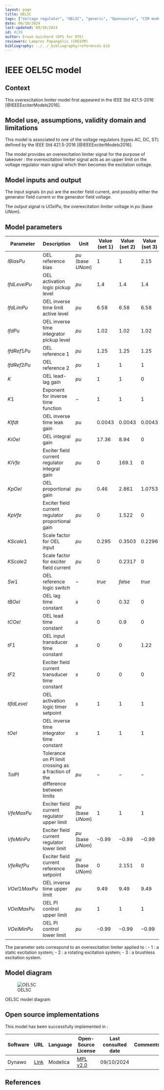 ```yaml
---
layout: page
title: OEL5C
tags: ["Voltage regulator", "OEL5C", "generic", "Opensource", "CIM model", "RMS", "phasor", "MRL4", "Single phase", "IEEE", "dynawo", "#236"]
date: 08/10/2024
last-updated: 09/10/2024
id: #236
author: Erwan Guichard (DPS for RTE)
reviewers: Lampros Papangelis (CRESYM)
bibliography: ../../_bibliography/references.bib
---
```

# IEEE OEL5C model

## Context

This overexcitation limiter model first appeared in the IEEE Std 421.5-2016 [@IEEEExciterModels2016].

## Model use, assumptions, validity domain and limitations

This model is associated to one of the voltage regulators (types AC, DC, ST) defined by the IEEE Std 421.5-2016 [@IEEEExciterModels2016].

The model provides an overexcitation limiter signal for the purpose of takeover : the overexcitation limiter signal acts as an upper limit on the voltage regulator main signal which then becomes the excitation voltage.

## Model inputs and output

The input signals (in $pu$) are the exciter field current, and possibly either the generator field current or the generator field voltage.

The output signal is $UOelPu$, the overexcitation limiter voltage in $pu$ (base $UNom$).

## Model parameters

| Parameter | Description | Unit | Value (set 1) | Value (set 2) | Value (set 3) |
| --------- | ----------- | ---- | ------------- | ------------- | ------------- |
| $IBiasPu$ | OEL reference bias | $pu$ (base $UNom$) | $1$ | $1$ | $2.15$ |
| $IfdLevelPu$ | OEL activation logic pickup level | $pu$ | $1.4$ | $1.4$ | $1.4$ |
| $IfdLimPu$ | OEL inverse time limit active level | $pu$ | $6.58$ | $6.58$ | $6.58$ |
| $IfdPu$ | OEL inverse time integrator pickup level | $pu$ | $1.02$ | $1.02$ | $1.02$ |
| $IfdRef1Pu$ | OEL reference 1 | $pu$ | $1.25$ | $1.25$ | $1.25$ |
| $IfdRef2Pu$ | OEL reference 2 | $pu$ | $1$ | $1$ | $1$ |
| $K$ | OEL lead-lag gain | $pu$ | $1$ | $1$ | $0$ |
| $K1$ | Exponent for inverse time function | $-$ | $1$ | $1$ | $1$ |
| $KIfdt$ | OEL inverse time leak gain | $pu$ | $0.0043$ | $0.0043$ | $0.0043$ |
| $KiOel$ | OEL integral gain | $pu$ | $17.36$ | $8.94$ | $0$ |
| $KiVfe$ | Exciter field current regulator integral gain | $pu$ | $0$ | $169.1$ | $0$ |
| $KpOel$ | OEL proportional gain | $pu$ | $0.46$ | $2.861$ | $1.0753$ |
| $KpVfe$ | Exciter field current regulator proportional gain | $pu$ | $0$ | $1.522$ | $0$ |
| $KScale1$ | Scale factor for OEL input | $pu$ | $0.295$ | $0.3503$ | $0.2296$ |
| $KScale2$ | Scale factor for exciter field current | $pu$ | $0$ | $0.2317$ | $0$ |
| $Sw1$ | OEL reference logic switch | $-$ | $true$ | $false$ | $true$ |
| $tBOel$ | OEL lag time constant | $s$ | $0$ | $0.32$ | $0$ |
| $tCOel$ | OEL lead time constant | $s$ | $0$ | $0.9$ | $0$ |
| $tF1$ | OEL input transducer time constant | $s$ | $0$ | $0$ | $1.22$ |
| $tF2$ | Exciter field current transducer time constant | $s$ | $0$ | $0$ | $0$ |
| $tIfdLevel$ | OEL activation logic timer setpoint | $s$ | $1$ | $1$ | $1$ |
| $tOel$ | OEL inverse time integrator time constant | $s$ | $1$ | $1$ | $1$ |
| $TolPI$ | Tolerance on PI limit crossing as a fraction of the difference between limits | $pu$ | $-$ | $-$ | $-$ |
| $VfeMaxPu$ | Exciter field current regulator upper limit | $pu$ (base $UNom$) | $1$ | $1$ | $1$ |
| $VfeMinPu$ | Exciter field current regulator lower limit | $pu$ (base $UNom$) | $-0.99$ | $-0.99$ | $-0.99$ |
| $VfeRefPu$ | Exciter field current reference setpoint | $pu$ (base $UNom$) | $0$ | $2.151$ | $0$ |
| $VOel1MaxPu$ | OEL inverse time upper limit | $pu$ | $9.49$ | $9.49$ | $9.49$ |
| $VOelMaxPu$ | OEL PI control upper limit | $pu$ | $1$ | $1$ | $1$ |
| $VOelMinPu$ | OEL PI control lower limit | $pu$ | $-0.99$ | $-0.99$ | $-0.99$ |

The parameter sets correspond to an overexcitation limiter applied to :
- 1 : a static excitation system;
- 2 : a rotating excitation system;
- 3 : a brushless excitation system.

## Model diagram

![OEL5C](OEL5C.drawio.svg){#fig-oel5c}

::: {#fig-oel5c}
OEL5C model diagram
:::

## Open source implementations

This model has been successfully implemented in :

| Software      | URL | Language | Open-Source License | Last consulted date | Comments |
| ------------- | --- | -------- | ------------------- | ------------------- | -------- |
| Dynawo | [Link](https://github.com/dynawo/dynawo) | Modelica | [MPL v2.0](https://www.mozilla.org/en-US/MPL/2.0/)  | 09/10/2024 |  |

## References

::: {#refs}
::: 
